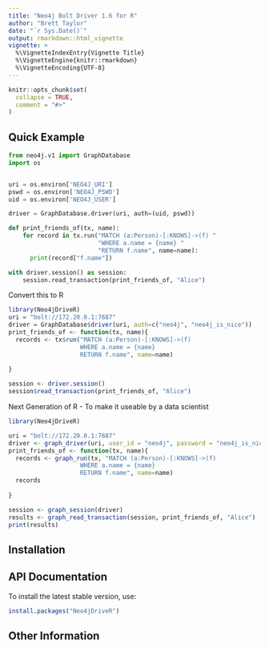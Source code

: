 ```yaml
---
title: "Neo4j Bolt Driver 1.6 for R"
author: "Brett Taylor"
date: "`r Sys.Date()`"
output: rmarkdown::html_vignette
vignette: >
  %\VignetteIndexEntry{Vignette Title}
  %\VignetteEngine{knitr::rmarkdown}
  %\VignetteEncoding{UTF-8}
---
```


```r
knitr::opts_chunk$set(
  collapse = TRUE,
  comment = "#>"
)

```

 

## Quick Example

```python
from neo4j.v1 import GraphDatabase
import os


uri = os.environ['NEO4J_URI']
pswd = os.environ['NEO4J_PSWD']
uid = os.environ['NEO4J_USER']

driver = GraphDatabase.driver(uri, auth=(uid, pswd))

def print_friends_of(tx, name):
    for record in tx.run("MATCH (a:Person)-[:KNOWS]->(f) "
                         "WHERE a.name = {name} "
                         "RETURN f.name", name=name):
      print(record["f.name"])

with driver.session() as session:
    session.read_transaction(print_friends_of, "Alice")
```

Convert this to R

```r
library(Neo4jDriveR)
uri = "bolt://172.20.0.1:7687"
driver = GraphDatabase$driver(uri, auth=c("neo4j", "neo4j_is_nice"))
print_friends_of <- function(tx, name){
  records <- tx$run("MATCH (a:Person)-[:KNOWS]->(f)
                    WHERE a.name = {name}
                    RETURN f.name", name=name)
  
}

session <- driver.session()
session$read_transaction(print_friends_of, "Alice")
```

Next Generation of R  - To make it useable by a data scientist

```r
library(Neo4jDriveR)

uri = "bolt://172.20.0.1:7687"
driver <- graph_driver(uri, user_id = "neo4j", password = "neo4j_is_nice")
print_friends_of <- function(tx, name){
  records <- graph_run(tx, "MATCH (a:Person)-[:KNOWS]->(f)
                    WHERE a.name = {name}
                    RETURN f.name", name=name)
  records
  
}

session <- graph_session(driver)
results <- graph_read_transaction(session, print_friends_of, "Alice")
print(results)

```


## Installation


## API Documentation

To install the latest stable version, use:

```r
install.packages("Neo4jDriveR")
```
## Other Information
